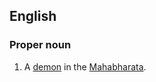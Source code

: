 {{wikipedia}}
==English==

===Proper noun===
{{en-proper noun}}

#{{Hinduism}} A [[demon]] in the [[Mahabharata]].